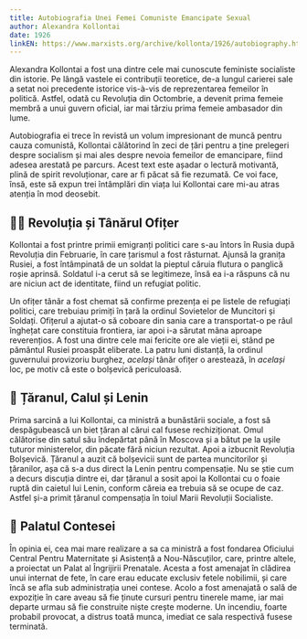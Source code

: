 ```yaml
---
title: Autobiografia Unei Femei Comuniste Emancipate Sexual
author: Alexandra Kollontai
date: 1926
linkEN: https://www.marxists.org/archive/kollonta/1926/autobiography.htm
---
```


Alexandra Kollontai a fost una dintre cele mai cunoscute feministe socialiste din istorie. Pe lângă vastele ei contribuții teoretice, de-a lungul carierei sale a setat noi precedente istorice vis-à-vis de reprezentarea femeilor în politică. Astfel, odată cu Revoluția din Octombrie, a devenit prima femeie membră a unui guvern oficial, iar mai târziu prima femeie ambasador din lume.

Autobiografia ei trece în revistă un volum impresionant de muncă pentru cauza comunistă, Kollontai călătorind în zeci de țări pentru a ține prelegeri despre socialism și mai ales despre nevoia femeilor de emancipare, fiind adesea arestată pe parcurs. Acest text este așadar o lectură motivantă, plină de spirit revoluționar, care ar fi păcat să fie rezumată. Ce voi face, însă, este să expun trei întâmplări din viața lui Kollontai care mi-au atras atenția în mod deosebit.

## 👮‍♂️ Revoluția și Tânărul Ofițer

Kollontai a fost printre primii emigranți politici care s-au întors în Rusia după Revoluția din Februarie, în care țarismul a fost răsturnat. Ajunsă la granița Rusiei, a fost întâmpinată de un soldat la pieptul căruia flutura o panglică roșie aprinsă. Soldatul i-a cerut să se legitimeze, însă ea i-a răspuns că nu are niciun act de identitate, fiind un refugiat politic.

Un ofițer tânăr a fost chemat să confirme prezența ei pe listele de refugiați politici, care trebuiau primiți în țară la ordinul Sovietelor de Muncitori și Soldați. Ofițerul a ajutat-o să coboare din sania care a transportat-o pe râul înghețat care constituia frontiera, iar apoi i-a sărutat mâna aproape reverențios. A fost una dintre cele mai fericite ore ale vieții ei, stând pe pământul Rusiei proaspăt eliberate. La patru luni distanță, la ordinul guvernului provizoriu burghez, _același_ tânăr ofițer o arestează, în _același_ loc, pe motiv că este o bolșevică periculoasă.

## 🐴 Țăranul, Calul și Lenin

Prima sarcină a lui Kollontai, ca ministră a bunăstării sociale, a fost să despăgubească un biet țăran al cărui cal fusese rechiziționat. Omul călătorise din satul său îndepărtat până în Moscova și a bătut pe la ușile tuturor ministerelor, din păcate fără niciun rezultat. Apoi a izbucnit Revoluția Bolșevică. Țăranul a auzit că bolșevicii sunt de partea muncitorilor și țăranilor, așa că s-a dus direct la Lenin pentru compensație. Nu se știe cum a decurs discuția dintre ei, dar țăranul a sosit apoi la Kollontai cu o foaie ruptă din caietul lui Lenin, conform căreia ea trebuia să se ocupe de caz. Astfel și-a primit țăranul compensația în toiul Marii Revoluții Socialiste.

## 🏰 Palatul Contesei

În opinia ei, cea mai mare realizare a sa ca ministră a fost fondarea Oficiului Central Pentru Maternitate și Asistență a Nou-Născuților, care, printre altele, a proiectat un Palat al Îngrijirii Prenatale. Acesta a fost amenajat în clădirea unui internat de fete, în care erau educate exclusiv fetele nobilimii, și care încă se afla sub administrația unei contese. Acolo a fost amenajată o sală de expoziție în care aveau să fie ținute cursuri pentru tinerele mame, iar mai departe urmau să fie construite niște crește moderne. Un incendiu, foarte probabil provocat, a distrus toată munca, imediat ce sala respectivă fusese terminată.
